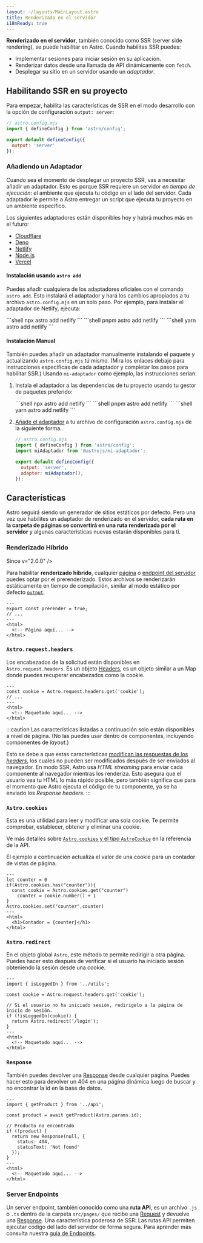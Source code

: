 ```yaml
---
layout: ~/layouts/MainLayout.astro
title: Renderizado en el servidor
i18nReady: true
---
```




**Renderizado en el servidor**, también conocido como SSR (server side rendering), se puede habilitar en Astro. Cuando habilitas SSR puedes:

- Implementar sesiones para iniciar sesión en su aplicación.
- Renderizar datos desde una llamada de API dinámicamente con `fetch`.
- Desplegar su sitio en un servidor usando un *adaptador*.

## Habilitando SSR en su proyecto

Para empezar, habilita las características de SSR en el modo desarrollo con la opción de configuración `output: server`:

```js ins={5}
// astro.config.mjs
import { defineConfig } from 'astro/config';

export default defineConfig({
  output: 'server'
});
```

### Añadiendo un Adaptador

Cuando sea el momento de desplegar un proyecto SSR, vas a necesitar añadir un adaptador. Esto es porque SSR requiere un servidor _en tiempo de ejecución_: el ambiente que ejecuta tu código en el lado del servidor. Cada adaptador le permite a Astro entregar un script que ejecuta tu proyecto en un ambiente específico.

Los siguientes adaptadores están disponibles hoy y habrá muchos más en el futuro:

- [Cloudflare](/es/guides/integrations-guide/cloudflare/)
- [Deno](/es/guides/integrations-guide/deno/)
- [Netlify](/es/guides/integrations-guide/netlify/)
- [Node.js](/es/guides/integrations-guide/node/)
- [Vercel](/es/guides/integrations-guide/vercel/)

#### Instalación usando `astro add`

Puedes añadir cualquiera de los adaptadores oficiales con el comando `astro add`. Esto instalará el adaptador y hará los cambios apropiados a tu archivo `astro.config.mjs` en un solo paso. Por ejemplo, para instalar el adaptador de Netlify, ejecuta:

<PackageManagerTabs>
  <Fragment slot="npm">
  ```shell
  npx astro add netlify
  ```
  </Fragment>
  <Fragment slot="pnpm">
  ```shell
  pnpm astro add netlify
  ```
  </Fragment>
  <Fragment slot="yarn">
  ```shell
  yarn astro add netlify
  ```
  </Fragment>
</PackageManagerTabs>

#### Instalación Manual

También puedes añadir un adaptador manualmente instalando el paquete y actualizando `astro.config.mjs` tú mismo. (Mira los enlaces debajo para instrucciones específicas de cada adaptador y completar los pasos para habilitar SSR.) Usando `mi-adaptador` como ejemplo, las instrucciones serían:

1. Instala el adaptador a las dependencias de tu proyecto usando tu gestor de paquetes preferido:

   <PackageManagerTabs>
     <Fragment slot="npm">
     ```shell
     npx astro add netlify
     ```
     </Fragment>
     <Fragment slot="pnpm">
     ```shell
     pnpm astro add netlify
     ```
     </Fragment>
     <Fragment slot="yarn">
     ```shell
     yarn astro add netlify
     ```
     </Fragment>
   </PackageManagerTabs>

2. [Añade el adaptador](/es/reference/configuration-reference/#adapter) a tu archivo de configuración `astro.config.mjs` de la siguiente forma.

    ```js ins={3,6-7}
    // astro.config.mjs
    import { defineConfig } from 'astro/config';
    import miAdaptador from '@astrojs/mi-adaptador';

    export default defineConfig({
      output: 'server',
      adapter: miAdaptador(),
    });
    ```

## Características

Astro seguirá siendo un generador de sitios estáticos por defecto. Pero una vez que habilites un adaptador de renderizado en el servidor, **cada ruta en la carpeta de páginas se convertirá en una ruta renderizada por el servidor** y algunas características nuevas estarán disponibles para ti.

### Renderizado Híbrido

Since v="2.0.0" />

Para habilitar **renderizado híbrido**, cualquier [página](/es/core-concepts/astro-pages/) o [endpoint del servidor](/es/core-concepts/endpoints/#endpoints-del-servidor-rutas-de-api) puedes optar por el prerenderizado. Estos archivos se renderizarán estáticamente en tiempo de compilación, similar al modo estático por defecto [`output`](/es/reference/configuration-reference/#output).

```astro title="src/pages/index.astro" {2}
---
export const prerender = true;
// ...
---
<html>
  <!-- Página aquí... -->
</html>
```

### `Astro.request.headers`

Los encabezados de la solicitud están disponibles en `Astro.request.headers`. Es un objeto [Headers](https://developer.mozilla.org/en-US/docs/Web/API/Headers), es un objeto similar a un Map donde puedes recuperar encabezados como la cookie.

```astro title="src/pages/index.astro" {2}
---
const cookie = Astro.request.headers.get('cookie');
// ...
---
<html>
  <!-- Maquetado aquí... -->
</html>
```

:::caution
Las características listadas a continuación solo están disponibles a nivel de página. (No las puedes usar dentro de componentes, incluyendo componentes de *layout*.)

Esto se debe a que estas características [modifican las respuestas de los *headers*](https://developer.mozilla.org/es/docs/Glossary/Response_header), los cuales no pueden ser modificados después de ser enviados al navegador. En modo SSR, Astro usa *HTML streaming* para enviar cada componente al navegador mientras los renderiza. Esto asegura que el usuario vea tu HTML lo más rápido posible, pero también significa que para el momento que Astro ejecuta el código de tu componente, ya se ha enviado los *Response headers*.
:::

### `Astro.cookies`

Esta es una utilidad para leer y modificar una sola cookie. Te permite comprobar, establecer, obtener y eliminar una cookie.

Ve más detalles sobre [`Astro.cookies` y el tipo `AstroCookie`](/es/reference/api-reference/#astrocookies) en la referencia de la API.

El ejemplo a continuación actualiza el valor de una cookie para un contador de vistas de página.

```astro title="src/pages/index.astro" {4,5,9}
---
let counter = 0
if(Astro.cookies.has("counter")){
  const cookie = Astro.cookies.get("counter")
	counter = cookie.number() + 1
}
Astro.cookies.set("counter",counter)
---
<html>
  <h1>Contador = {counter}</h1>
</html>
```

### `Astro.redirect`

En el objeto global `Astro`, este método te permite redirigir a otra página. Puedes hacer esto después de verificar si el usuario ha iniciado sesión obteniendo la sesión desde una cookie.

```astro title="src/pages/account.astro" {8}
---
import { isLoggedIn } from '../utils';

const cookie = Astro.request.headers.get('cookie');

// Si el usuario no ha iniciado sesión, redirígelo a la página de inicio de sesión.
if (!isLoggedIn(cookie)) {
  return Astro.redirect('/login');
}
---
<html>
  <!-- Maquetado aquí... -->
</html>
```

### `Response`

También puedes devolver una [Response](https://developer.mozilla.org/es/docs/Web/API/Response) desde cualquier página. Puedes hacer esto para devolver un 404 en una página dinámica luego de buscar y no encontrar la id en la base de datos.

```astro title="src/pages/[id].astro" {8-11}
---
import { getProduct } from '../api';

const product = await getProduct(Astro.params.id);

// Producto no encontrado
if (!product) {
  return new Response(null, {
    status: 404,
    statusText: 'Not found'
  });
}
---
<html>
  <!-- Maquetado aquí... -->
</html>
```

### Server Endpoints

Un server endpoint, también conocido como una **ruta API**, es un archivo `.js` o `.ts` dentro de la carpeta `src/pages/` que recibe una [Request](https://developer.mozilla.org/es/docs/Web/API/Request) y devuelve una [Response](https://developer.mozilla.org/en-US/docs/Web/API/Response). Una característica poderosa de SSR: Las rutas API permiten ejecutar código del lado del servidor de forma segura. Para aprender más consulta nuestra [guía de Endpoints](/es/core-concepts/endpoints/#endpoints-del-servidor-rutas-de-api).
